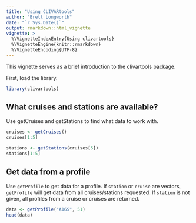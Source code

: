 ```yaml
---
title: "Using CLIVARtools"
author: "Brett Longworth"
date: "`r Sys.Date()`"
output: rmarkdown::html_vignette
vignette: >
  %\VignetteIndexEntry{Using clivartools}
  %\VignetteEngine{knitr::rmarkdown}
  %\VignetteEncoding{UTF-8}
---
```


This vignette serves as a brief introduction to the clivartools package.

First, load the library.

```r
library(clivartools)
```

## What cruises and stations are available?

Use getCruises and getStations to find what data to work with.

```r
cruises <- getCruises()
cruises[1:5]

stations <- getStations(cruises[5])
stations[1:5]
```

## Get data from a profile

Use `getProfile` to get data for a profile. If `station` or `cruise` are vectors, `getProfile` will get data from all cruises/stations requested. If `station` is not given, all profiles from a cruise or cruises are returned.

```r
data <- getProfile("A16S", 51)
head(data)
```

